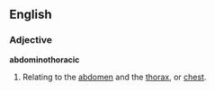 ==English==

===Adjective===
'''abdominothoracic'''

# Relating to the [[abdomen]] and the [[thorax]], or [[chest]].